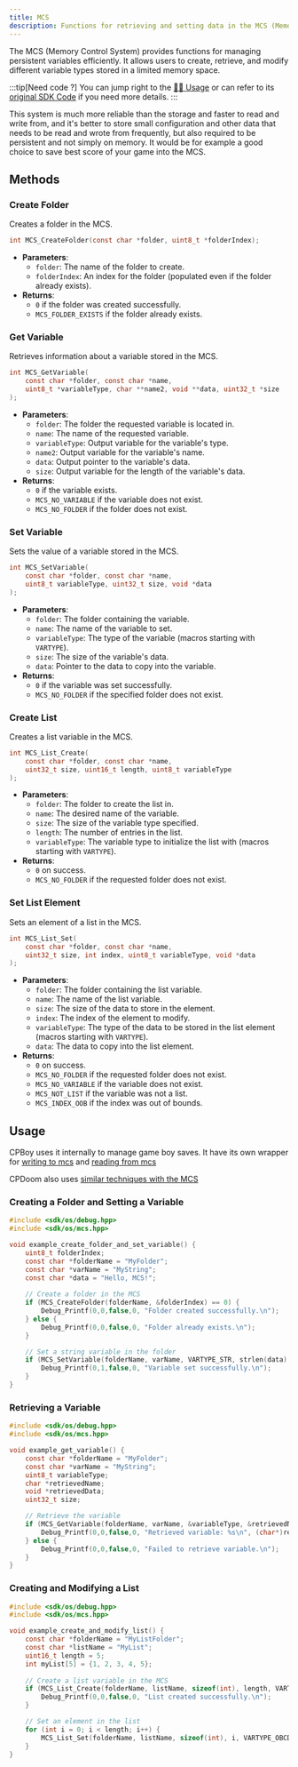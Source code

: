 ```yaml
---
title: MCS
description: Functions for retrieving and setting data in the MCS (Memory Control System).
---
```


The MCS (Memory Control System) provides functions for managing persistent variables efficiently. It allows users to create, retrieve, and modify different variable types stored in a limited memory space. 


:::tip[Need code ?]
You can jump right to the [👨‍💻 Usage](#usage) or can refer to its [original SDK Code](https://github.com/SnailMath/hollyhock-2/blob/1666f4b55d80b6f50d12f3414bec94d4fe58ff94/sdk/include/sdk/os/mcs.hpp) if you need more details.
:::


This system is much more reliable than the storage and faster to read and write from, and it's better to store small configuration and other data that needs to be read and wrote from frequently, but also required to be persistent and not simply on memory. It would be for example a good choice to save best score of your game into the MCS.


## Methods

### Create Folder

Creates a folder in the MCS.

```c
int MCS_CreateFolder(const char *folder, uint8_t *folderIndex);
```

- **Parameters**:
  - `folder`: The name of the folder to create.
  - `folderIndex`: An index for the folder (populated even if the folder already exists).
- **Returns**:
  - `0` if the folder was created successfully.
  - `MCS_FOLDER_EXISTS` if the folder already exists.

### Get Variable

Retrieves information about a variable stored in the MCS.

```c
int MCS_GetVariable(
	const char *folder, const char *name,
	uint8_t *variableType, char **name2, void **data, uint32_t *size
);
```

- **Parameters**:
  - `folder`: The folder the requested variable is located in.
  - `name`: The name of the requested variable.
  - `variableType`: Output variable for the variable's type.
  - `name2`: Output variable for the variable's name.
  - `data`: Output pointer to the variable's data.
  - `size`: Output variable for the length of the variable's data.
- **Returns**:
  - `0` if the variable exists.
  - `MCS_NO_VARIABLE` if the variable does not exist.
  - `MCS_NO_FOLDER` if the folder does not exist.

### Set Variable

Sets the value of a variable stored in the MCS.

```c
int MCS_SetVariable(
	const char *folder, const char *name,
	uint8_t variableType, uint32_t size, void *data
);
```

- **Parameters**:
  - `folder`: The folder containing the variable.
  - `name`: The name of the variable to set.
  - `variableType`: The type of the variable (macros starting with `VARTYPE`).
  - `size`: The size of the variable's data.
  - `data`: Pointer to the data to copy into the variable.
- **Returns**:
  - `0` if the variable was set successfully.
  - `MCS_NO_FOLDER` if the specified folder does not exist.

### Create List

Creates a list variable in the MCS.

```c
int MCS_List_Create(
	const char *folder, const char *name,
	uint32_t size, uint16_t length, uint8_t variableType
);
```

- **Parameters**:
  - `folder`: The folder to create the list in.
  - `name`: The desired name of the variable.
  - `size`: The size of the variable type specified.
  - `length`: The number of entries in the list.
  - `variableType`: The variable type to initialize the list with (macros starting with `VARTYPE`).
- **Returns**:
  - `0` on success.
  - `MCS_NO_FOLDER` if the requested folder does not exist.

### Set List Element

Sets an element of a list in the MCS.

```c
int MCS_List_Set(
	const char *folder, const char *name,
	uint32_t size, int index, uint8_t variableType, void *data
);
```

- **Parameters**:
  - `folder`: The folder containing the list variable.
  - `name`: The name of the list variable.
  - `size`: The size of the data to store in the element.
  - `index`: The index of the element to modify.
  - `variableType`: The type of the data to be stored in the list element (macros starting with `VARTYPE`).
  - `data`: The data to copy into the list element.
- **Returns**:
  - `0` on success.
  - `MCS_NO_FOLDER` if the requested folder does not exist.
  - `MCS_NO_VARIABLE` if the variable does not exist.
  - `MCS_NOT_LIST` if the variable was not a list.
  - `MCS_INDEX_OOB` if the index was out of bounds.

## Usage

CPBoy uses it internally to manage game boy saves. It have its own wrapper for [writing to mcs](https://github.com/diddyholz/CPBoy/blob/master/src/helpers/fileio.cpp#L10) and [reading from mcs](https://github.com/diddyholz/CPBoy/blob/master/src/helpers/fileio.cpp#L35)

CPDoom also uses [similar techniques with the MCS](https://github.com/diddyholz/CPDoom/blob/de585dbf1b48953fc79de8a32e0af335dcef6f1e/src/doom/i_mcs.cpp#L32)


### Creating a Folder and Setting a Variable

```c
#include <sdk/os/debug.hpp>
#include <sdk/os/mcs.hpp>

void example_create_folder_and_set_variable() {
    uint8_t folderIndex;
    const char *folderName = "MyFolder";
    const char *varName = "MyString";
    const char *data = "Hello, MCS!";
    
    // Create a folder in the MCS
    if (MCS_CreateFolder(folderName, &folderIndex) == 0) {
        Debug_Printf(0,0,false,0, "Folder created successfully.\n");
    } else {
        Debug_Printf(0,0,false,0, "Folder already exists.\n");
    }

    // Set a string variable in the folder
    if (MCS_SetVariable(folderName, varName, VARTYPE_STR, strlen(data) + 1, (void*)data) == 0) {
        Debug_Printf(0,1,false,0, "Variable set successfully.\n");
    }
}
```

### Retrieving a Variable

```c
#include <sdk/os/debug.hpp>
#include <sdk/os/mcs.hpp>

void example_get_variable() {
    const char *folderName = "MyFolder";
    const char *varName = "MyString";
    uint8_t variableType;
    char *retrievedName;
    void *retrievedData;
    uint32_t size;

    // Retrieve the variable
    if (MCS_GetVariable(folderName, varName, &variableType, &retrievedName, &retrievedData, &size) == 0) {
        Debug_Printf(0,0,false,0, "Retrieved variable: %s\n", (char*)retrievedData);
    } else {
        Debug_Printf(0,0,false,0, "Failed to retrieve variable.\n");
    }
}
```

### Creating and Modifying a List

```c
#include <sdk/os/debug.hpp>
#include <sdk/os/mcs.hpp>

void example_create_and_modify_list() {
    const char *folderName = "MyListFolder";
    const char *listName = "MyList";
    uint16_t length = 5;
    int myList[5] = {1, 2, 3, 4, 5};
    
    // Create a list variable in the MCS
    if (MCS_List_Create(folderName, listName, sizeof(int), length, VARTYPE_LIST) == 0) {
        Debug_Printf(0,0,false,0, "List created successfully.\n");
    }

    // Set an element in the list
    for (int i = 0; i < length; i++) {
        MCS_List_Set(folderName, listName, sizeof(int), i, VARTYPE_OBCD, &myList[i]);
    }
}
```